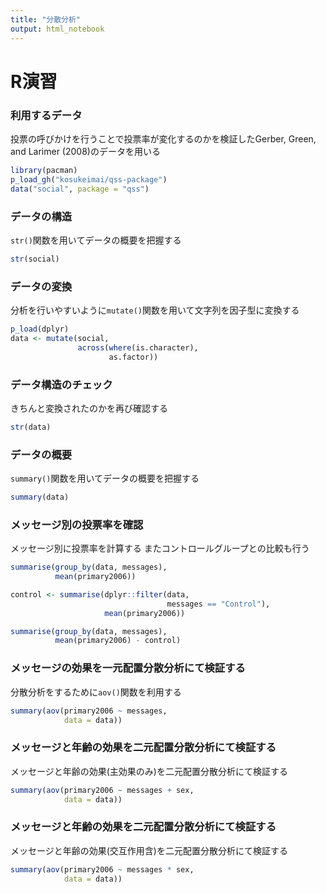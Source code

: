 ---
title: "分散分析"
output: html_notebook
---

# R演習

### 利用するデータ

投票の呼びかけを行うことで投票率が変化するのかを検証したGerber, Green, and Larimer (2008)のデータを用いる

```{r}
library(pacman)
p_load_gh("kosukeimai/qss-package")
data("social", package = "qss")
```

### データの構造

`str()`関数を用いてデータの概要を把握する

```{r}
str(social)
```

### データの変換

分析を行いやすいように`mutate()`関数を用いて文字列を因子型に変換する

```{r}
p_load(dplyr)
data <- mutate(social,
               across(where(is.character),
                      as.factor))
```

### データ構造のチェック

きちんと変換されたのかを再び確認する

```{r}
str(data)
```

### データの概要

`summary()`関数を用いてデータの概要を把握する

```{r}
summary(data)
```

### メッセージ別の投票率を確認

メッセージ別に投票率を計算する
またコントロールグループとの比較も行う

```{r}
summarise(group_by(data, messages),
          mean(primary2006))

control <- summarise(dplyr::filter(data,
                                   messages == "Control"),
                     mean(primary2006))

summarise(group_by(data, messages),
          mean(primary2006) - control)
```

### メッセージの効果を一元配置分散分析にて検証する

分散分析をするために`aov()`関数を利用する

```{r}
summary(aov(primary2006 ~ messages, 
            data = data))
```

### メッセージと年齢の効果を二元配置分散分析にて検証する

メッセージと年齢の効果(主効果のみ)を二元配置分散分析にて検証する

```{r}
summary(aov(primary2006 ~ messages + sex, 
            data = data))
```

### メッセージと年齢の効果を二元配置分散分析にて検証する

メッセージと年齢の効果(交互作用含)を二元配置分散分析にて検証する

```{r}
summary(aov(primary2006 ~ messages * sex, 
            data = data))
```